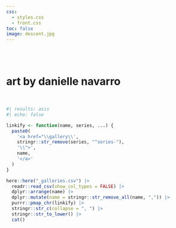 ```yaml
---
css: 
  - styles.css
  - front.css
toc: false
image: descent.jpg
---
```


::: {.banner}

<br><br>
<h1>art by danielle navarro</h1>

:::

<br>

::: {.splashtext}

```r
#| results: asis
#| echo: false

linkify <- function(name, series, ...) {
  paste0(
    '<a href="\\gallery\\',
    stringr::str_remove(series, "^series-"),
    '\\">',
    name,
    '</a>'
  )
}

here::here("_galleries.csv") |>
  readr::read_csv(show_col_types = FALSE) |>
  dplyr::arrange(name) |> 
  dplyr::mutate(name = stringr::str_remove_all(name, ",")) |>
  purrr::pmap_chr(linkify) |> 
  stringr::str_c(collapse = ", ") |> 
  stringr::str_to_lower() |> 
  cat()
```

:::

<!-- Mastodon verification -->
<a rel="me" style="display:none" href="https://fosstodon.org/@djnavarro">Hidden link used to verify my account on fosstodon.org</a> 
<a rel="me" style="display:none" href="https://genart.social/@djnavarro">Hidden link used to verify my account on genart.social</a>
<a rel="me" style="display:none" href="https://hachyderm.io/@djnavarro">Hidden link used to verify my account on hachyderm.io</a>

